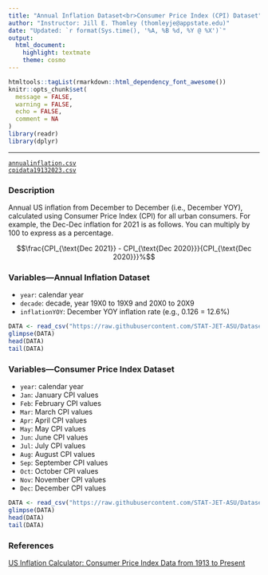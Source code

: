```yaml
---
title: "Annual Inflation Dataset<br>Consumer Price Index (CPI) Dataset"
author: "Instructor: Jill E. Thomley (thomleyje@appstate.edu)"
date: "Updated: `r format(Sys.time(), '%A, %B %d, %Y @ %X')`"
output: 
  html_document: 
    highlight: textmate
    theme: cosmo
---
```


```r
htmltools::tagList(rmarkdown::html_dependency_font_awesome())
knitr::opts_chunk$set(
  message = FALSE,
  warning = FALSE,
  echo = FALSE,
  comment = NA
)
library(readr)
library(dplyr)
```
<hr>

<i class="fas fa-database"></i> [`annualinflation.csv`](https://raw.githubusercontent.com/STAT-JET-ASU/Datasets/master/Instructor/annualinflation.csv)<br>
<i class="fas fa-database"></i> [`cpidata19132023.csv`](https://raw.githubusercontent.com/STAT-JET-ASU/Datasets/master/Instructor/cpidata19132023.csv)

### Description

Annual US inflation from December to December (i.e., December YOY), calculated using Consumer Price Index (CPI) for all urban consumers. For example, the Dec-Dec inflation for 2021 is as follows. You can multiply by 100 to express as a percentage.

$$\frac{CPI_{\text{Dec 2021}} - CPI_{\text{Dec 2020}}}{CPI_{\text{Dec 2020}}}%$$

### Variables---Annual Inflation Dataset

* `year`: calendar year
* `decade`: decade, year 19X0 to 19X9 and 20X0 to 20X9
* `inflationYOY`: December YOY inflation rate (e.g., 0.126 = 12.6%)

```r
DATA <- read_csv("https://raw.githubusercontent.com/STAT-JET-ASU/Datasets/master/Instructor/annualinflation.csv")
glimpse(DATA)
head(DATA)
tail(DATA)
```

### Variables---Consumer Price Index Dataset

* `year`: calendar year
* `Jan`: January CPI values
* `Feb`: February CPI values
* `Mar`: March CPI values
* `Apr`: April CPI values
* `May`: May CPI values
* `Jun`: June CPI values
* `Jul`: July CPI values
* `Aug`: August CPI values
* `Sep`: September CPI values
* `Oct`: October CPI values
* `Nov`: November CPI values
* `Dec`: December CPI values

```r
DATA <- read_csv("https://raw.githubusercontent.com/STAT-JET-ASU/Datasets/master/Instructor/cpidata19132023.csv")
glimpse(DATA)
head(DATA)
tail(DATA)
```

### References

[US Inflation Calculator: Consumer Price Index Data from 1913 to Present](https://www.usinflationcalculator.com/inflation/consumer-price-index-and-annual-percent-changes-from-1913-to-2008/)
